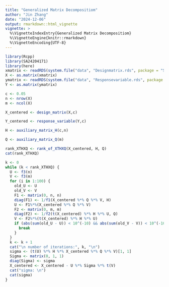 ```yaml
---
title: "Generalized Matrix Decompositiom"
author: "Jin Zhang"
date: "2024-12-06"
output: rmarkdown::html_vignette
vignette: >
  %\VignetteIndexEntry{Generalized Matrix Decompositiom}
  %\VignetteEngine{knitr::rmarkdown}
  %\VignetteEncoding{UTF-8}
---
```


```r
library(Rcpp)
library(SA24204171)
library(here)
xmatrix <- readRDS(system.file("data", "Designmatrix.rds", package = "SA24204171"))
X <- as.matrix(xmatrix)
ymatrix <- readRDS(system.file("data", "Responsevariable.rds", package = "SA24204171"))
Y <- as.matrix(ymatrix)

c <- 0.05
n <- nrow(X)
m <- ncol(X)

X_centered <- design_matrix(X,c)

Y_centered <- response_variable(Y,c)

H <- auxiliary_matrix_H(c,n)

Q <- auxiliary_matrix_Q(m)

rank_XTHXQ <- rank_of_XTHXQ(X_centered, H, Q)
cat(rank_XTHXQ)

k <- 0
while (k < rank_XTHXQ) {
  U <- f3(n)
  V <- f3(m)
  for (i in 1:100) {
    old_U <- U
    old_V <- V
    F1 <- matrix(0, n, n)
    diag(F1) <- 1/f1(X_centered %*% Q %*% V, H)
    U <- F1%*%(X_centered %*% Q %*% V)
    F2 <- matrix(0, m, m)
    diag(F2) <- 1/f2(t(X_centered) %*% H %*% U, Q)
    V <- F2%*%(t(X_centered) %*% H %*% U)
    if (abs(sum(old_U - U)) < 10^(-10) && abs(sum(old_V - V)) < 10^(-10)) {
      break
    }
  }
  k <- k + 1
  cat("\n number of iterations:", k, "\n")
  sigma <- (t(U) %*% H %*% X_centered %*% Q %*% V)[1, 1]
  Sigma <- matrix(0, 1, 1)
  diag(Sigma) <- sigma
  X_centered <- X_centered - U %*% Sigma %*% t(V)
  cat("sigma: \n")
  cat(sigma)
}
```
